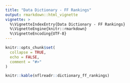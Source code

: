 ---
title: "Data Dictionary - FF Rankings"
output: rmarkdown::html_vignette
vignette: >
  %\VignetteIndexEntry{Data Dictionary - FF Rankings}
  %\VignetteEngine{knitr::rmarkdown}
  %\VignetteEncoding{UTF-8}
---

```{r, include = FALSE}
knitr::opts_chunk$set(
  collapse = TRUE,
  echo = FALSE,
  comment = "#>"
)
```

```{r}
knitr::kable(nflreadr::dictionary_ff_rankings)
```
